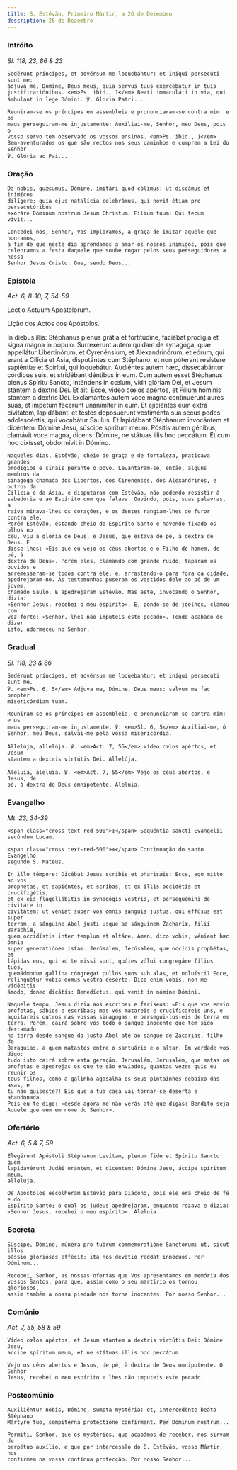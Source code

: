 ```yaml
---
title: S. Estêvão, Primeiro Mártir, a 26 de Dezembro
description: 26 de Dezembro
---
```


### Intróito

<em>Sl. 118, 23, 86 & 23</em>

<div class="side-by-side not-content">

    Sedérunt príncipes, et advérsum me loquebántur: et iníqui persecúti sunt me:
    ádjuva me, Dómine, Deus meus, quia servus tuus exercebátur in tuis
    justificatiónibus. <em>Ps. ibid., 1</em> Beati immaculáti in via, qui
    ámbulant in lege Dómini. ℣. Gloria Patri...

    Reuniram-se os príncipes em assembleia e pronunciaram-se contra mim: e os
    maus perseguiram-me injustamente: Auxiliai-me, Senhor, meu Deus, pois o
    vosso servo tem observado os vossos ensinos. <em>Ps. ibid., 1</em>
    Bem-aventurados os que são rectos nos seus caminhos e cumprem a Lei do Senhor.
    ℣. Glória ao Pai...

</div>

### Oração

<div class="side-by-side not-content">

    Da nobis, quǽsumus, Dómine, imitári quod cólimus: ut discámus et inimícos
    dilígere; quia ejus natalícia celebrámus, qui novit étiam pro persecutóribus
    exoráre Dóminum nostrum Jesum Christum, Fílium tuum: Qui tecum vivit...

    Concedei-nos, Senhor, Vos imploramos, a graça de imitar aquele que honramos,
    a fim de que neste dia aprendamos a amar os nossos inimigos, pois que
    celebramos a festa daquele que soube rogar pelos seus perseguidores a nosso
    Senhor Jesus Cristo: Que, sendo Deus...

</div>

### Epístola

<em>Act. 6, 8-10; 7, 54-59</em>

<div class="side-by-side not-content">

Lectio Actuum Apostolorum.

Lição dos Actos dos Apóstolos.

  <span>
    In diebus illis: Stéphanus plenus grátia et fortitúdine, faciébat prodígia
    et signa magna in pópulo. Surrexérunt autem quidam de synagóga, quæ
    appellátur Libertinórum, et Cyrenénsium, et Alexandrinórum, et eórum, qui
    erant a Cilícia et Asia, disputántes cum Stéphano: et non póterant resístere
    sapiéntiæ et Spirítui, qui loquebátur. Audiéntes autem hæc, dissecabántur
    córdibus suis, et stridébant déntibus in eum. Cum autem esset Stéphanus
    plenus Spíritu Sancto, inténdens in cœlum, vidit glóriam Dei, et Jesum
    stantem a dextris Dei. Et ait: Ecce, vídeo cœlos apértos, et Fílium hóminis
    stantem a dextris Dei. Exclamántes autem voce magna continuérunt aures suas,
    et ímpetum fecerunt unanímiter in eum. Et ejiciéntes eum extra civitatem,
    lapidábant: et testes deposuérunt vestiménta sua secus pedes adolescéntis,
    qui vocabátur Saulus. Et lapidábant Stéphanum invocántem et dicéntem: Dómine
    Jesu, súscipe spíritum meum. Pósitis autem génibus, clamávit voce magna,
    dicens: Dómine, ne státuas illis hoc peccátum. Et cum hoc dixísset,
    obdormívit in Dómino.

    Naqueles dias, Estêvão, cheio de graça e de fortaleza, praticava grandes
    prodígios e sinais perante o povo. Levantaram-se, então, alguns membros da
    sinagoga chamada dos Libertos, dos Cirenenses, dos Alexandrinos, e outros da
    Cilícia e da Ásia, e disputaram com Estêvão, não podendo resistir à
    sabedoria e ao Espírito com que falava. Ouvindo, pois, suas palavras, a
    raiva minava-lhes os corações, e os dentes rangiam-lhes de furor contra ele.
    Porém Estêvão, estando cheio do Espírito Santo e havendo fixado os olhos no
    céu, viu a glória de Deus, e Jesus, que estava de pé, à dextra de Deus. E
    disse-lhes: «Eis que eu vejo os céus abertos e o Filho do homem, de pé, à
    dextra de Deus». Porém eles, clamando com grande ruído, taparam os ouvidos e
    arremessaram-se todos contra ele; e, arrastando-o para fora da cidade,
    apedrejaram-no. As testemunhas puseram os vestidos dele ao pé de um jovem,
    chamado Saulo. E apedrejaram Estêvão. Mas este, invocando o Senhor, dizia:
    «Senhor Jesus, recebei o meu espírito». E, pondo-se de joelhos, clamou com
    voz forte: «Senhor, lhes não imputeis este pecado». Tendo acabado de dizer
    isto, adormeceu no Senhor.

</div>

### Gradual

<em>Sl. 118, 23 & 86</em>

<div class="side-by-side not-content">

    Sedérunt príncipes, et advérsum me loquebántur: et iníqui persecúti sunt me.
    ℣. <em>Ps. 6, 5</em> Adjuva me, Dómine, Deus meus: salvum me fac propter
    misericórdiam tuam.

    Reuniram-se os príncipes em assembleia, e pronunciaram-se contra mim: e os
    maus perseguiram-me injustamente. ℣. <em>Sl. 6, 5</em> Auxiliai-me, ó
    Senhor, meu Deus, salvai-me pela vossa misericórdia.

    Allelúja, allelúja. ℣. <em>Act. 7, 55</em> Vídeo cœlos apértos, et Jesum
    stantem a dextris virtútis Dei. Allelúja.

    Aleluia, aleluia. ℣. <em>Act. 7, 55</em> Vejo os céus abertos, e Jesus, de
    pé, à dextra de Deus omnipotente. Aleluia.

</div>

### Evangelho

<em>Mt. 23, 34-39</em>

<div class="side-by-side not-content">

    <span class="cross text-red-500">✠</span> Sequéntia sancti Evangélii
    secúndum Lucam.

    <span class="cross text-red-500">✠</span> Continuação do santo Evangelho
    segundo S. Mateus.

    In illo témpore: Dicébat Jesus scribis et pharisǽis: Ecce, ego mitto ad vos
    prophétas, et sapiéntes, et scribas, et ex illis occidétis et crucifigétis,
    et ex eis flagellábitis in synagógis vestris, et persequémini de civitáte in
    civitátem: ut véniat super vos omnis sanguis justus, qui effúsus est super
    terram, a sánguine Abel justi usque ad sánguinem Zacharíæ, filii Barachíæ,
    quem occidístis inter templum et altáre. Amen, dico vobis, vénient hæc ómnia
    super generatiónem istam. Jerúsalem, Jerúsalem, quæ occídis prophétas, et
    lápidas eos, qui ad te missi sunt, quóies vólui congregáre fílios tuos,
    quemádmodum gallína cóngregat pullos suos sub alas, et noluísti? Ecce,
    relinquétur vobis domus vestra desérta. Dico enim vobis, non me vidébitis
    ámodo, donec dicátis: Benedíctus, qui venit in nómine Dómini.

    Naquele tempo, Jesus dizia aos escribas e fariseus: «Eis que vos envio
    profetas, sábios e escribas; mas vós matareis e crucificareis uns, e
    açoitareis outros nas vossas sinagogas; e persegui-los-eis de terra em
    terra. Porém, cairá sobre vós todo o sangue inocente que tem sido derramado
    na terra desde sangue do justo Abel até ao sangue de Zacarias, filho de
    Baraquias, a quem matastes entre o santuário e o altar. Em verdade vos digo:
    tudo isto cairá sobre esta geração. Jerusalém, Jerusalém, que matas os
    profetas e apedrejas os que te são enviados, quantas vezes quis eu reunir os
    teus filhos, como a galinha agasalha os seus pintainhos debaixo das asas, e
    tu não quiseste?! Eis que a tua casa vai tornar-se deserta e abandonada.
    Pois eu te digo: «desde agora me não verás até que digas: Bendito seja
    Aquele que vem em nome do Senhor».

</div>

### Ofertório

<em>Act. 6, 5 & 7, 59</em>

<div class="side-by-side not-content">

    Elegérunt Apóstoli Stéphanum Levítam, plenum fide et Spíritu Sancto: quem
    lapidavérunt Judǽi orántem, et dicéntem: Dómine Jesu, áccipe spíritum meum,
    allelúja.

    Os Apóstolos escolheram Estêvão para Diácono, pois ele era cheio de fé e do
    Espírito Santo; o qual os judeus apedrejaram, enquanto rezava e dizia:
    «Senhor Jesus, recebei o meu espírito». Aleluia.

</div>

### Secreta

<div class="side-by-side not-content">

    Súscipe, Dómine, múnera pro tuórum commemoratióne Sanctórum: ut, sicut illos
    pássio gloriósos effécit; ita nos devótio reddat innócuos. Per Dóminum...

    Recebei, Senhor, as nossas ofertas que Vos apresentamos em memória dos
    vossos Santos, para que, assim como o seu martírio os tornou gloriosos,
    assim também a nossa piedade nos torne inocentes. Por nosso Senhor...

</div>

### Comúnio

<em>Act. 7, 55, 58 & 59</em>

<div class="side-by-side not-content">

    Vídeo cœlos apértos, et Jesum stantem a dextris virtútis Dei: Dómine Jesu,
    accipe spíritum meum, et ne státuas illis hoc peccátum.

    Vejo os céus abertos e Jesus, de pé, à dextra de Deus omnipotente. Ó Senhor
    Jesus, recebei o meu espírito e lhes não imputeis este pecado.

</div>

### Postcomúnio

<div class="side-by-side not-content">

    Auxiliéntur nobis, Dómine, sumpta mystéria: et, intercedénte beáto Stéphano
    Mártyre tuo, sempitérna protectióne confírment. Per Dóminum nostrum...

    Permiti, Senhor, que os mystérios, que acabámos de receber, nos sirvam de
    perpétuo auxílio, e que por intercessão do B. Estêvão, vosso Mártir, nos
    confirmem na vossa contínua protecção. Por nosso Senhor...

</div>
